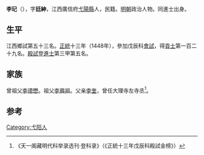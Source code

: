 {{Otheruses|other=名为李玘的其他人物|李玘}}

'''李玘'''（{{bd|1419年||？}}），字'''廷紳'''，江西廣信府[[弋陽縣|弋陽縣]]人，民籍。[[明朝|明朝]]政治人物。同進士出身。

== 生平 ==
江西鄉試第五十三名。[[正统_(年号)|正統]]十三年（1448年），參加戊辰科[[會試|會試]]，得[[貢士|貢士]]第一百二十九名。[[殿試|殿試]]登[[進士|進士]]第三甲第五名。

== 家族 ==
曾祖父[[李德懋|李德懋]]。祖父[[李興祖|李興祖]]。父亲[[李奎|李奎]]，曾任大理寺左寺丞<ref>《天一阁藏明代科举录选刊·登科录》（《正統十三年戊辰科殿試金榜》）</ref>。

==参考==
{{reflist}}

{{正統十三年戊辰科殿試金榜}}

{{Authority control}}

{{DEFAULTSORT:Li李}}

[[Category:弋阳人|Category:弋阳人]]


{{明朝人物小作品}}